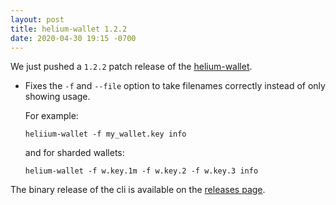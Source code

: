 ```yaml
---
layout: post
title: helium-wallet 1.2.2
date: 2020-04-30 19:15 -0700
---
```


We just pushed a `1.2.2` patch release of the
[helium-wallet](https://github.com/helium/helium-wallet-rs).

- Fixes the `-f` and `--file` option to take filenames correctly instead of only showing usage.

  For example:

  ```
  heliium-wallet -f my_wallet.key info
  ```

  and for sharded wallets:

  ```
  helium-wallet -f w.key.1m -f w.key.2 -f w.key.3 info
  ```

The binary release of the cli is available on the
[releases page](https://github.com/helium/helium-wallet-rs/releases/tag/v1.2.2).
